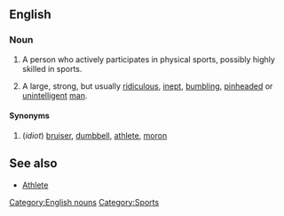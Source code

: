 ==English==

===Noun===
{{en-noun}}

# {{US}} A person who actively participates in physical sports, possibly highly skilled in sports.
#{{US}} {{slang}} A large, strong, but usually [[ridiculous]], [[inept]], [[bumbling]], [[pinhead]]ed or [[unintelligent]] [[man]].

====Synonyms====
#(''idiot'') [[bruiser]], [[dumbbell]], [[athlete]], [[moron]]

==See also==
*[[Athlete]]

[[Category:English nouns]]
[[Category:Sports]]